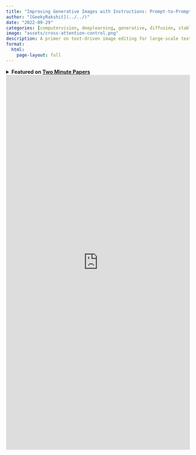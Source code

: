 ```yaml
---
title: "Improving Generative Images with Instructions: Prompt-to-Prompt Image Editing with Cross Attention Control"
author: "[GeekyRakshit](../../)"
date: "2022-09-29"
categories: [computervision, deeplearning, generative, diffusion, stable-diffusion, 2-minute-papers]
image: "assets/cross-attention-control.png"
description: A primer on text-driven image editing for large-scale text-based image synthesis models like Stable Diffusion & Imagen.
format: 
  html:
    page-layout: full
---
```


<details>
    <summary>
        <strong>
            Featured on <a href="https://www.youtube.com/@TwoMinutePapers">Two Minute Papers</a>
        </strong>
    </summary>
    <br>
    <iframe width="560" height="315" src="https://www.youtube.com/embed/XW_nO2NMH_g?si=OAaFHjcpu2jHIdU-" title="YouTube video player" frameborder="0" allow="accelerometer; autoplay; clipboard-write; encrypted-media; gyroscope; picture-in-picture; web-share" allowfullscreen></iframe>
</details>

<iframe src="https://wandb.ai/wandb/cross-attention-control/reports/Improving-Generative-Images-with-Instructions-Prompt-to-Prompt-Image-Editing-with-Cross-Attention-Control--VmlldzoyNjk2MDAy?galleryTag=stable-diffusion" style="border:none;height:1024px;width:100%"></iframe>